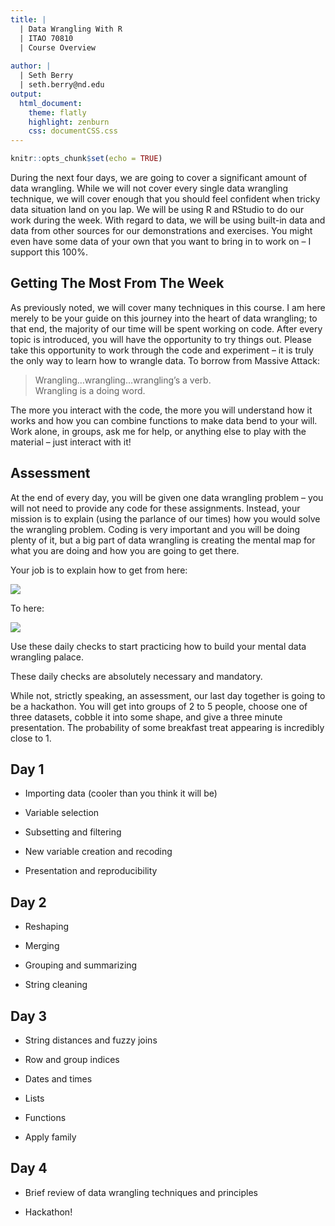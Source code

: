 ```yaml
---
title: | 
  | Data Wrangling With R
  | ITAO 70810
  | Course Overview
  
author: |
  | Seth Berry
  | seth.berry@nd.edu
output:
  html_document:
    theme: flatly
    highlight: zenburn
    css: documentCSS.css
---
```


```r
knitr::opts_chunk$set(echo = TRUE)
```


During the next four days, we are going to cover a significant amount of data wrangling. While we will not cover every single data wrangling technique, we will cover enough that you should feel confident when tricky data situation land on you lap. We will be using R and RStudio to do our work during the week. With regard to data, we will be using built-in data and data from other sources for our demonstrations and exercises. You might even have some data of your own that you want to bring in to work on -- I support this 100%.
 

## Getting The Most From The Week

As previously noted, we will cover many techniques in this course. I am here merely to be your guide on this journey into the heart of data wrangling; to that end, the majority of our time will be spent working on code. After every topic is introduced, you will have the opportunity to try things out. Please take this opportunity to work through the code and experiment -- it is truly the only way to learn how to wrangle data. To borrow from Massive Attack: 

> Wrangling...wrangling...wrangling's a verb.  
> Wrangling is a doing word.

The more you interact with the code, the more you will understand how it works and how you can combine functions to make data bend to your will. Work alone, in groups, ask me for help, or anything else to play with the material -- just interact with it!

## Assessment

At the end of every day, you will be given one data wrangling problem -- you will not need to provide any code for these assignments. Instead, your mission is to explain (using the parlance of our times) how you would solve the wrangling problem. Coding is very important and you will be doing plenty of it, but a big part of data wrangling is creating the mental map for what you are doing and how you are going to get there.

Your job is to explain how to get from here:

![](kryptPuzzle.jpg)


To here:

![](http://i.pinimg.com/736x/a8/56/17/a85617ee1a02495037456d753f15b80f--most-beautiful-puzzles.jpg)

Use these daily checks to start practicing how to build your mental data wrangling palace.

These daily checks are absolutely necessary and mandatory.

While not, strictly speaking, an assessment, our last day together is going to be a hackathon. You will get into groups of 2 to 5 people, choose one of three datasets, cobble it into some shape, and give a three minute presentation. The probability of some breakfast treat appearing is incredibly close to 1.  

## Day 1

- Importing data (cooler than you think it will be)

- Variable selection

- Subsetting and filtering

- New variable creation and recoding

- Presentation and reproducibility

## Day 2

- Reshaping

- Merging

- Grouping and summarizing

- String cleaning

## Day 3

- String distances and fuzzy joins

- Row and group indices

- Dates and times

- Lists

- Functions

- Apply family

## Day 4

- Brief review of data wrangling techniques and principles

- Hackathon!